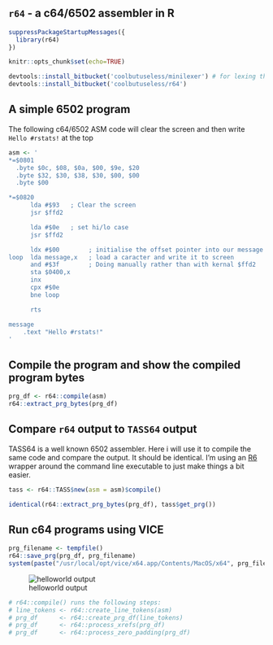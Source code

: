 

`r64` - a c64/6502 assembler in R
------------------------------------------------------------------------------


```{r setup, include = FALSE}
suppressPackageStartupMessages({
  library(r64)  
})

knitr::opts_chunk$set(echo=TRUE)
```


```{r eval=FALSE}
devtools::install_bitbucket('coolbutuseless/minilexer') # for lexing the 6502 assembly into tokens
devtools::install_bitbucket('coolbutuseless/r64')
```


A simple 6502 program 
------------------------------------------------------------------------------

The following c64/6502 ASM code will clear the screen and then 
write `Hello #rstats!` at the top

```{r}
asm <- '
*=$0801
  .byte $0c, $08, $0a, $00, $9e, $20
  .byte $32, $30, $38, $30, $00, $00
  .byte $00

*=$0820
      lda #$93   ; Clear the screen
      jsr $ffd2

      lda #$0e   ; set hi/lo case
      jsr $ffd2

      ldx #$00        ; initialise the offset pointer into our message
loop  lda message,x   ; load a caracter and write it to screen 
      and #$3f        ; Doing manually rather than with kernal $ffd2
      sta $0400,x
      inx
      cpx #$0e
      bne loop

      rts

message
    .text "Hello #rstats!"
'
```


Compile the program and show the compiled program bytes
------------------------------------------------------------------------------

```{r}
prg_df <- r64::compile(asm)
r64::extract_prg_bytes(prg_df)
```


Compare `r64` output to `TASS64` output
------------------------------------------------------------------------------

TASS64 is a well known 6502 assembler.  Here i will use it to compile the same code and 
compare the output. It should be identical. I'm using an [R6](https://cran.r-project.org/package=R6)
wrapper around the command line executable to just make things a bit easier.

```{r eval=FALSE}
tass <- r64::TASS$new(asm = asm)$compile()

identical(r64::extract_prg_bytes(prg_df), tass$get_prg())
```


Run c64 programs using VICE
------------------------------------------------------------------------------

```{r eval=FALSE}
prg_filename <- tempfile()
r64::save_prg(prg_df, prg_filename)
system(paste("/usr/local/opt/vice/x64.app/Contents/MacOS/x64", prg_filename), wait=FALSE)
```

![helloworld output](img/hello.gif)


```{r}
# r64::compile() runs the following steps:
# line_tokens <- r64::create_line_tokens(asm)
# prg_df      <- r64::create_prg_df(line_tokens)
# prg_df      <- r64::process_xrefs(prg_df)
# prg_df      <- r64::process_zero_padding(prg_df)
```

